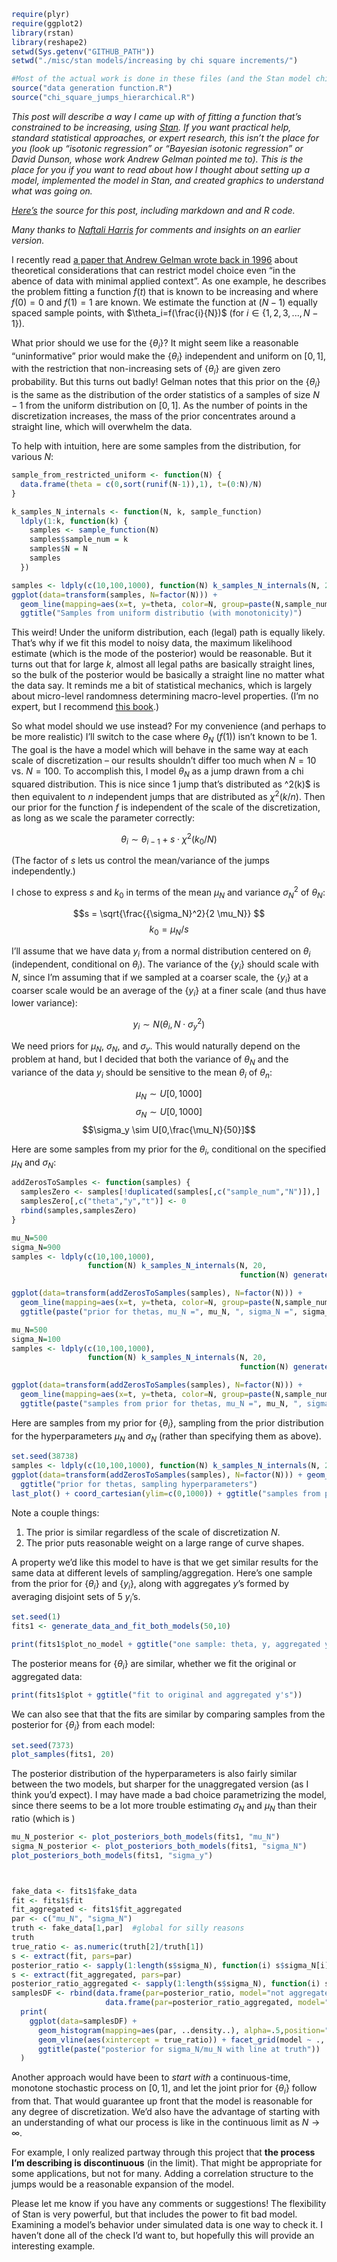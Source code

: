 ```r
require(plyr)
require(ggplot2)
library(rstan)
library(reshape2)
setwd(Sys.getenv("GITHUB_PATH"))
setwd("./misc/stan models/increasing by chi square increments/")

#Most of the actual work is done in these files (and the Stan model chi_square_jumps hierarchical.stan). Check them out if you want the details:
source("data generation function.R")
source("chi_square_jumps_hierarchical.R")
```

*This post will describe a way I came up with of fitting a function that's constrained to be increasing, using [Stan](http://mc-stan.org/). If you want practical help, standard statistical approaches, or expert research, this isn't the place for you (look up "isotonic regression" or "Bayesian isotonic regression" or David Dunson, whose work Andrew Gelman pointed me to). This is the place for you if you want to read about how I thought about setting up a model, implemented the model in Stan, and created graphics to understand what was going on.*

*[Here's](http://github.com/dchudz/misc/blob/master/stan%20models/increasing%20by%20chi%20square%20increments/bayesian%20isotonic%20regression%20by%20chi-square%20jumps.Rmd) the source for this post, including markdown and and R code.*

*Many thanks to [Naftali Harris](http://www.naftaliharris.com/) for comments and insights on an earlier version.*

I recently read [a paper that Andrew Gelman wrote back in 1996](http://www.stat.columbia.edu/~gelman/research/published/deep.pdf) about theoretical considerations that can restrict model choice even "in the abence of data with minimal applied context". As one example, he describes the problem fitting a function $f(t)$ that is known to be increasing and where $f(0)=0$ and $f(1)=1$ are known. We estimate the function at $(N-1)$ equally spaced sample points, with $\theta_i=f(\frac{i}{N})$ (for $i \in \{1,2,3,...,N-1\}$).

What prior should we use for the $\{\theta_i\}$? It might seem like a reasonable "uninformative" prior would make the $\{\theta_i\}$ independent and uniform on $[0,1]$, with the restriction that non-increasing sets of $\{\theta_i\}$ are given zero probability. But this turns out badly! Gelman notes that this prior on the $\{\theta_i\}$ is the same as the distribution of the order statistics of a samples of size $N-1$ from the uniform distribution on $[0,1]$. As the number of points in the discretization increases, the mass of the prior concentrates around a straight line, which will overwhelm the data.

To help with intuition, here are some samples from the distribution, for various $N$:

```r


sample_from_restricted_uniform <- function(N) {
  data.frame(theta = c(0,sort(runif(N-1)),1), t=(0:N)/N)
}

k_samples_N_internals <- function(N, k, sample_function)
  ldply(1:k, function(k) {
    samples <- sample_function(N)
    samples$sample_num = k
    samples$N = N
    samples
  })

samples <- ldply(c(10,100,1000), function(N) k_samples_N_internals(N, 20, sample_from_restricted_uniform))
ggplot(data=transform(samples, N=factor(N))) + 
  geom_line(mapping=aes(x=t, y=theta, color=N, group=paste(N,sample_num))) +
  ggtitle("Samples from uniform distributio (with monotonicity)")

```

This weird! Under the uniform distribution, each (legal) path is equally likely. That's why if we fit this model to noisy data, the maximum likelihood estimate (which is the mode of the posterior) would be reasonable. But it turns out that for large $k$, almost all legal paths are basically straight lines, so the bulk of the posterior would be basically a straight line no matter what the data say. It reminds me a bit of statistical mechanics, which is largely about micro-level randomness determining macro-level properties. (I'm no expert, but I recommend [this book](http://pages.physics.cornell.edu/~sethna/StatMech/).)

So what model should we use instead? For my convenience (and perhaps to be more realistic) I'll switch to the case where $\theta_N$ ($f(1)$) isn't known to be $1$. The goal is the have a model which will behave in the same way at each scale of discretization -- our results shouldn't differ too much when $N=10$ vs. $N=100$. To accomplish this, I model $\theta_N$ as a jump drawn from a chi squared distribution. This is nice since 1 jump that's distributed as \chi^2(k)$  is then equivalent to  $n$  independent jumps that are distributed as $\chi^2(k/n)$. Then our prior for the function $f$  is independent of the scale of the discretization, as long as we scale the parameter correctly:

$$\theta_i \sim \theta_{i-1} + s \cdot \chi^2(k_0/N)$$ 

(The factor of $s$ lets us control the mean/variance of the jumps independently.)

I chose to express $s$ and $k_0$ in terms of the mean $\mu_N$ and variance $\sigma_N^{2}$ of $\theta_N$:

$$s = \sqrt{\frac{{\sigma_N}^2}{2 \mu_N}} $$
$$k_0 = \mu_N / s$$

I'll assume that we have data $y_i$ from a normal distribution centered on $\theta_i$ (independent, conditional on $\theta_i$). The variance of the $\{y_i\}$  should scale with $N$, since I'm assuming that if we sampled at a coarser scale, the $\{y_i\}$ at a coarser scale would be an average of the $\{y_i\}$ at a finer scale (and thus have lower variance):

$$y_i \sim N(\theta_i, N \cdot \sigma_y^2)$$

We need priors for $\mu_N$, $\sigma_N$, and $\sigma_y$. This would naturally depend on the problem at hand, but I decided that both the variance of $\theta_N$ and the variance of the data $y_i$ should be sensitive to the mean $\theta_i$ of $\theta_n$:

$$\mu_N \sim U[0,1000]$$
$$\sigma_N \sim U[0,1000]$$
$$\sigma_y \sim U[0,\frac{\mu_N}{50}]$$

Here are some samples from my prior for the $\theta_i$, conditional on the specified $\mu_N$ and $\sigma_N$:

```r

addZerosToSamples <- function(samples) {
  samplesZero <- samples[!duplicated(samples[,c("sample_num","N")]),]
  samplesZero[,c("theta","y","t")] <- 0
  rbind(samples,samplesZero)
}

mu_N=500
sigma_N=900
samples <- ldply(c(10,100,1000), 
                 function(N) k_samples_N_internals(N, 20, 
                                                   function(N) generate_data_mean_var(mu_N, (sigma_N**2), N, 1)))

ggplot(data=transform(addZerosToSamples(samples), N=factor(N))) + 
  geom_line(mapping=aes(x=t, y=theta, color=N, group=paste(N,sample_num))) +
  ggtitle(paste("prior for thetas, mu_N =", mu_N, ", sigma_N =", sigma_N))

mu_N=500
sigma_N=100
samples <- ldply(c(10,100,1000), 
                 function(N) k_samples_N_internals(N, 20, 
                                                   function(N) generate_data_mean_var(mu_N, (sigma_N**2), N, 1)))

ggplot(data=transform(addZerosToSamples(samples), N=factor(N))) + 
  geom_line(mapping=aes(x=t, y=theta, color=N, group=paste(N,sample_num))) +
  ggtitle(paste("samples from prior for thetas, mu_N =", mu_N, ", sigma_N =", sigma_N))


```

Here are samples from my prior for $\{\theta_i\}$, sampling from the prior distribution for the hyperparameters $\mu_N$ and $\sigma_N$ (rather than specifying them as above).

```r
set.seed(38738)
samples <- ldply(c(10,100,1000), function(N) k_samples_N_internals(N, 20, generate_data_including_hyperparameters))
ggplot(data=transform(addZerosToSamples(samples), N=factor(N))) + geom_line(mapping=aes(x=t, y=theta, color=N, group=paste(N,sample_num))) +
  ggtitle("prior for thetas, sampling hyperparameters")
last_plot() + coord_cartesian(ylim=c(0,1000)) + ggtitle("samples from prior for thetas")
```

Note a couple things:

1. The prior is similar regardless of the scale of discretization $N$.
2. The prior puts reasonable weight on a large range of curve shapes.

A property we'd like this model to have is that we get similar results for the same data at different levels of sampling/aggregation. Here's one sample from the prior for $\{\theta_i\}$ and $\{y_i\}$, along with aggregates $y$'s formed by averaging disjoint sets of 5 $y_i$'s.

```r
set.seed(1)
fits1 <- generate_data_and_fit_both_models(50,10)
```

```r
print(fits1$plot_no_model + ggtitle("one sample: theta, y, aggregated y"))
```

The posterior means for $\{\theta_i\}$ are similar, whether we fit the original or aggregated data:

```r
print(fits1$plot + ggtitle("fit to original and aggregated y's"))
```

We can also see that that the fits are similar by comparing samples from the posterior for $\{\theta_i\}$ from each model:

```r
set.seed(7373)
plot_samples(fits1, 20)
```

The posterior distribution of the hyperparameters is also fairly similar between the two models, but sharper for the unaggregated version (as I think you'd expect). I may have made a bad choice parametrizing the model, since there seems to be a lot more trouble estimating $\sigma_N$ and $\mu_N$ than their ratio (which is ) 

```r
mu_N_posterior <- plot_posteriors_both_models(fits1, "mu_N")
sigma_N_posterior <- plot_posteriors_both_models(fits1, "sigma_N")
plot_posteriors_both_models(fits1, "sigma_y")



fake_data <- fits1$fake_data
fit <- fits1$fit
fit_aggregated <- fits1$fit_aggregated
par <- c("mu_N", "sigma_N")
truth <- fake_data[1,par]  #global for silly reasons
truth
true_ratio <- as.numeric(truth[2]/truth[1])
s <- extract(fit, pars=par)
posterior_ratio <- sapply(1:length(s$sigma_N), function(i) s$sigma_N[i]/s$mu_N[i])
s <- extract(fit_aggregated, pars=par)
posterior_ratio_aggregated <- sapply(1:length(s$sigma_N), function(i) s$sigma_N[i]/s$mu_N[i])
samplesDF <- rbind(data.frame(par=posterior_ratio, model="not aggregated"),
                     data.frame(par=posterior_ratio_aggregated, model="aggregated"))
  print(
    ggplot(data=samplesDF) + 
      geom_histogram(mapping=aes(par, ..density..), alpha=.5,position="dodge") +
      geom_vline(aes(xintercept = true_ratio)) + facet_grid(model ~ ., scales="free_y") +
      ggtitle(paste("posterior for sigma_N/mu_N with line at truth"))
  )

```

Another approach would have been to *start with* a continuous-time, monotone stochastic process on $[0, 1]$, and let the joint prior for $\{\theta_i\}$ follow from that. That would guarantee up front that the model is reasonable for any degree of discretization. We'd also have the advantage of starting with an understanding of what our process is like in the continuous limit as $N \rightarrow \infty$.

For example, I only realized partway through this project that **the process I'm describing is discontinuous** (in the limit). That might be appropriate for some applications, but not for many. Adding a correlation structure to the jumps would be a reasonable expansion of the model. 

Please let me know if you have any comments or suggestions! The flexibility of Stan is very powerful, but that includes the power to fit bad model. Examining a model's behavior under simulated data is one way to check it. I haven't done all of the check I'd want to, but hopefully this will provide an interesting example.